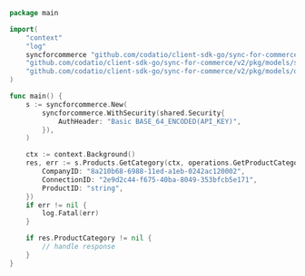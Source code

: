 ```go GetProductCategory.go
package main

import(
	"context"
	"log"
	syncforcommerce "github.com/codatio/client-sdk-go/sync-for-commerce/v2"
	"github.com/codatio/client-sdk-go/sync-for-commerce/v2/pkg/models/shared"
	"github.com/codatio/client-sdk-go/sync-for-commerce/v2/pkg/models/operations"
)

func main() {
    s := syncforcommerce.New(
        syncforcommerce.WithSecurity(shared.Security{
            AuthHeader: "Basic BASE_64_ENCODED(API_KEY)",
        }),
    )

    ctx := context.Background()
    res, err := s.Products.GetCategory(ctx, operations.GetProductCategoryRequest{
        CompanyID: "8a210b68-6988-11ed-a1eb-0242ac120002",
        ConnectionID: "2e9d2c44-f675-40ba-8049-353bfcb5e171",
        ProductID: "string",
    })
    if err != nil {
        log.Fatal(err)
    }

    if res.ProductCategory != nil {
        // handle response
    }
}
```
